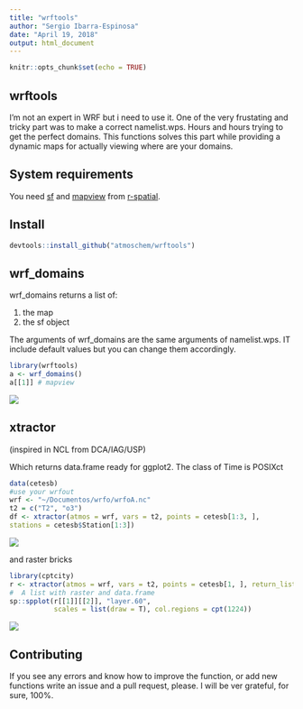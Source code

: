 ```yaml
---
title: "wrftools"
author: "Sergio Ibarra-Espinosa"
date: "April 19, 2018"
output: html_document
---
```


```r
knitr::opts_chunk$set(echo = TRUE)
```

## wrftools

I'm not an expert in WRF but i need to use it. One of the very frustating and
tricky part was to make a correct namelist.wps. Hours and hours trying to
get the perfect domains. This functions solves this part while providing
a dynamic maps for actually viewing where are your domains. 

## System requirements
You need [sf](https://github.com/r-spatial/sf) and [mapview](https://github.com/r-spatial/mapview) from [r-spatial](https://github.com/r-spatial/). 


## Install
```r
devtools::install_github("atmoschem/wrftools")
```

## wrf_domains

wrf_domains returns a list of:

1. the map
2. the sf object

The arguments of wrf_domains are the same arguments of namelist.wps.
IT include default values but you can change them accordingly.

```r
library(wrftools)
a <- wrf_domains()
a[[1]] # mapview
```

![](https://i.imgur.com/7giwGp6.png)



## xtractor

(inspired in NCL from DCA/IAG/USP)

Which returns data.frame ready for ggplot2. The class of Time is POSIXct

```r
data(cetesb)
#use your wrfout
wrf <- "~/Documentos/wrfo/wrfoA.nc"
t2 = c("T2", "o3")
df <- xtractor(atmos = wrf, vars = t2, points = cetesb[1:3, ],
stations = cetesb$Station[1:3])
```

![](https://i.imgur.com/jKTNorX.png)

and raster bricks

```r
library(cptcity)
r <- xtractor(atmos = wrf, vars = t2, points = cetesb[1, ], return_list = T)
#  A list with raster and data.frame
sp::spplot(r[[1]][[2]], "layer.60",
           scales = list(draw = T), col.regions = cpt(1224))
```

![](https://i.imgur.com/j4d5ei5.png)


## Contributing

If you see any errors and know how to improve the function, or add new functions
write an issue and a pull request, please. I will be ver grateful, for sure,
100%.
